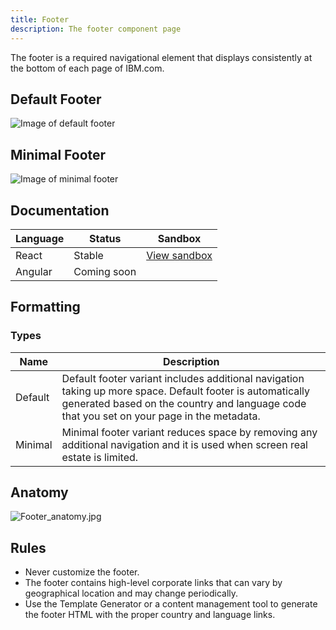 ```yaml
---
title: Footer
description: The footer component page
---
```


<PageDescription>

The footer is a required navigational element that displays consistently at the bottom of each page of IBM.com.  

</PageDescription>

## Default Footer
![Image of default footer](../../images/component/footer/Footer_Demo_Default.jpg)

## Minimal Footer
![Image of minimal footer](../../images/component/footer/Footer_Demo_Minimal.jpg)

## Documentation

| Language      | Status        | Sandbox                                                                              |
| ------------- | -----------   | ------------------------------------------------------------------------             |
| React         | Stable        | [View sandbox](https://ibmdotcom-react.netlify.com/?path=/story/footer--default)     |
| Angular       | Coming soon   |                                                                                      |

## Formatting 

### Types

| Name          | Description                                                                          |
| ------------- | ------------------------------------------------------------------------             |
| Default       | Default footer variant includes additional navigation taking up more space. Default footer is automatically generated based on the country and language code that you set on your page in the metadata. |
| Minimal       | Minimal footer variant reduces space by removing any additional navigation and it is used when screen real estate is limited.          |

## Anatomy 

![Footer_anatomy.jpg](../../images/component/footer/Footer_anatomy.jpg)

## Rules
* Never customize the footer. 
* The footer contains high-level corporate links that can vary by geographical location and may change periodically. 
* Use the Template Generator or a content management tool to generate the footer HTML with the proper country and language links. 
